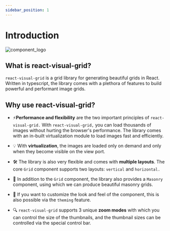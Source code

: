 ```yaml
---
sidebar_position: 1
---
```

# Introduction

![component_logo](../../logo.png)

## What is react-visual-grid?

`react-visual-grid` is a grid library for generating beautiful grids in React. Written in typescript, the library comes with a plethora of features to build powerful and performant image grids.

## Why use react-visual-grid?

- ⚡**Performance and flexibility** are the two important principles of `react-visual-grid.` With `react-visual-grid,` you can load thousands of images without hurting the browser's performance. The library comes with an in-built virtualization module to load images fast and efficiently.

- 💡 With **virtualization**, the images are loaded only on demand and only when they become visible on the view port.

- 🛠️ The library is also very flexible and comes with **multiple layouts**. The core `Grid` component supports two layouts: `vertical` and `horizontal.`

- 🧱 In addition to the `Grid` component, the library also provides a `Masonry` component, using which we can produce beautiful masonry grids.

- 🎨 If you want to customize the look and feel of the component, this is also possible via the `theming` feature.

- 🔍 `react-visual-grid` supports 3 unique **zoom modes** with which you can control the size of the thumbnails, and the thumbnail sizes can be controlled via the special control bar.

